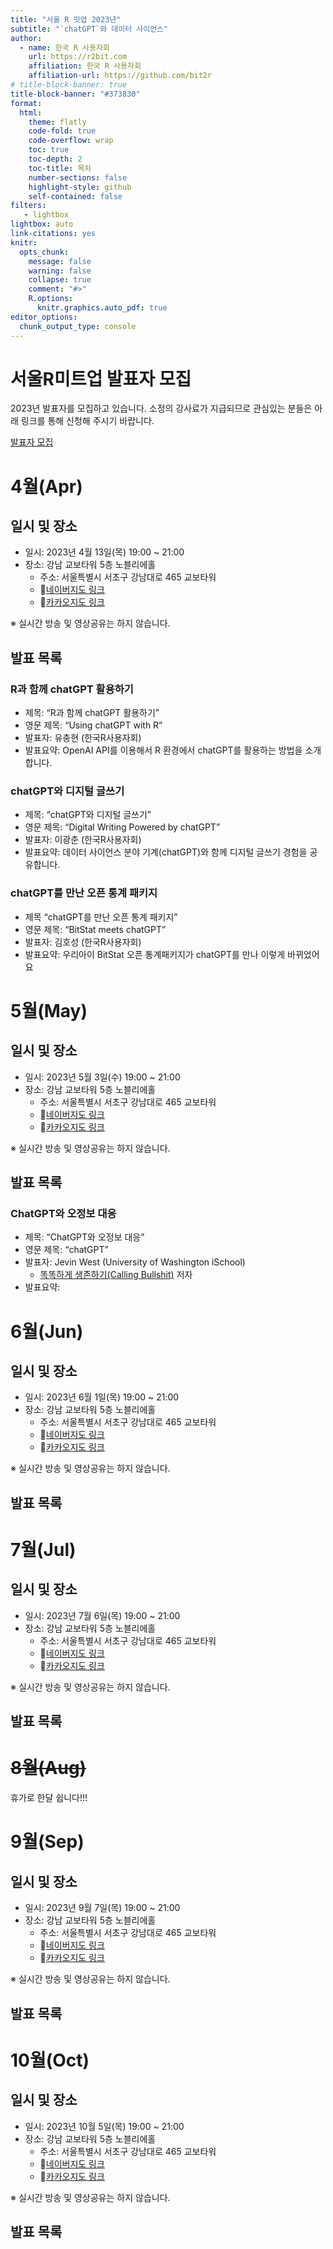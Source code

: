 ```yaml
---
title: "서울 R 밋업 2023년"
subtitle: "`chatGPT`와 데이터 사이언스"
author:
  - name: 한국 R 사용자회
    url: https://r2bit.com
    affiliation: 한국 R 사용자회
    affiliation-url: https://github.com/bit2r
# title-block-banner: true
title-block-banner: "#373830"
format:
  html:
    theme: flatly
    code-fold: true
    code-overflow: wrap
    toc: true
    toc-depth: 2
    toc-title: 목차
    number-sections: false
    highlight-style: github    
    self-contained: false
filters:
   - lightbox
lightbox: auto
link-citations: yes
knitr:
  opts_chunk: 
    message: false
    warning: false
    collapse: true
    comment: "#>" 
    R.options:
      knitr.graphics.auto_pdf: true
editor_options: 
  chunk_output_type: console
---
```




# 서울R미트업 발표자 모집

2023년 발표자를 모집하고 있습니다. 
소정의 강사료가 지급되므로 관심있는 분들은 아래 링크를 통해 신청해 주시기 바랍니다.

[발표자 모집](https://forms.gle/pcr8y54jRMBz3pDa9)

::::{.column-body-outset}

:::{.panel-tabset}

# 4월(Apr)

## 일시 및 장소

- 일시: 2023년 4월 13일(목) 19:00 ~ 21:00
- 장소: 강남 교보타워 5층 노블리에홀
  - 주소: 서울특별시 서초구 강남대로 465 교보타워
  - 📍<a href="https://naver.me/F08oB7J8" target="_blank">네이버지도 링크</a>
  - 📍<a href="http://kko.to/bmuzNbBHbs" target="_blank">카카오지도 링크</a>

※ 실시간 방송 및 영상공유는 하지 않습니다.

## 발표 목록

### R과 함께 chatGPT 활용하기

- 제목: “R과 함께 chatGPT 활용하기”
- 영문 제목: “Using chatGPT with R”
- 발표자: 유충현 (한국R사용자회)
- 발표요약: OpenAI API를 이용해서 R 환경에서 chatGPT를 활용하는 방법을 소개합니다.

### chatGPT와 디지털 글쓰기

- 제목: “chatGPT와 디지털 글쓰기”
- 영문 제목: “Digital Writing Powered by chatGPT”
- 발표자: 이광춘 (한국R사용자회)
- 발표요약: 데이터 사이언스 분야 기계(chatGPT)와 함께 디지털 글쓰기 경험을 공유합니다.

### chatGPT를 만난 오픈 통계 패키지

- 제목 “chatGPT를 만난 오픈 통계 패키지”
- 영문 제목: “BitStat meets chatGPT”
- 발표자: 김호성 (한국R사용자회)
- 발표요약: 우리아이 BitStat 오픈 통계패키지가 chatGPT를 만나 이렇게 바뀌었어요

# 5월(May)

## 일시 및 장소

- 일시: 2023년 5월 3일(수) 19:00 ~ 21:00
- 장소: 강남 교보타워 5층 노블리에홀
  - 주소: 서울특별시 서초구 강남대로 465 교보타워
  - 📍<a href="https://naver.me/F08oB7J8" target="_blank">네이버지도 링크</a>
  - 📍<a href="http://kko.to/bmuzNbBHbs" target="_blank">카카오지도 링크</a>

※ 실시간 방송 및 영상공유는 하지 않습니다.

## 발표 목록

### ChatGPT와 오정보 대응

- 제목: "ChatGPT와 오정보 대응"
- 영문 제목: “chatGPT”
- 발표자: Jevin West (University of Washington iSchool)
    - [똑똑하게 생존하기(Calling Bullshit)](https://product.kyobobook.co.kr/detail/S000001708704) 저자
- 발표요약: 

# 6월(Jun)

## 일시 및 장소

- 일시: 2023년 6월 1일(목) 19:00 ~ 21:00
- 장소: 강남 교보타워 5층 노블리에홀
  - 주소: 서울특별시 서초구 강남대로 465 교보타워
  - 📍<a href="https://naver.me/F08oB7J8" target="_blank">네이버지도 링크</a>
  - 📍<a href="http://kko.to/bmuzNbBHbs" target="_blank">카카오지도 링크</a>

※ 실시간 방송 및 영상공유는 하지 않습니다.

## 발표 목록

# 7월(Jul)

## 일시 및 장소

- 일시: 2023년 7월 6일(목) 19:00 ~ 21:00
- 장소: 강남 교보타워 5층 노블리에홀
  - 주소: 서울특별시 서초구 강남대로 465 교보타워
  - 📍<a href="https://naver.me/F08oB7J8" target="_blank">네이버지도 링크</a>
  - 📍<a href="http://kko.to/bmuzNbBHbs" target="_blank">카카오지도 링크</a>

※ 실시간 방송 및 영상공유는 하지 않습니다.

## 발표 목록

# ~~8월(Aug)~~

휴가로 한달 쉽니다!!!

# 9월(Sep)

## 일시 및 장소

- 일시: 2023년 9월 7일(목) 19:00 ~ 21:00
- 장소: 강남 교보타워 5층 노블리에홀
  - 주소: 서울특별시 서초구 강남대로 465 교보타워
  - 📍<a href="https://naver.me/F08oB7J8" target="_blank">네이버지도 링크</a>
  - 📍<a href="http://kko.to/bmuzNbBHbs" target="_blank">카카오지도 링크</a>

※ 실시간 방송 및 영상공유는 하지 않습니다.

## 발표 목록

# 10월(Oct)

## 일시 및 장소

- 일시: 2023년 10월 5일(목) 19:00 ~ 21:00
- 장소: 강남 교보타워 5층 노블리에홀
  - 주소: 서울특별시 서초구 강남대로 465 교보타워
  - 📍<a href="https://naver.me/F08oB7J8" target="_blank">네이버지도 링크</a>
  - 📍<a href="http://kko.to/bmuzNbBHbs" target="_blank">카카오지도 링크</a>

※ 실시간 방송 및 영상공유는 하지 않습니다.

## 발표 목록

:::

::::